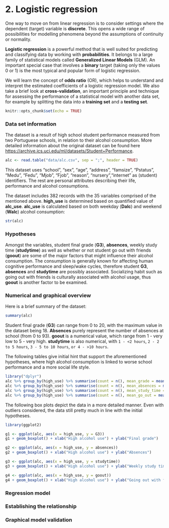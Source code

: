 # 2. Logistic regression

One way to move on from linear regression is to consider settings where the dependent (target) variable is **discrete**. This opens a wide range of possibilities for modelling phenomena beyond the assumptions of continuity or normality.

**Logistic regression** is a powerful method that is well suited for predicting and classifying data by working with **probabilities**. It belongs to a large family of statistical models called **Generalized Linear Models** (GLM). An important special case that involves a **binary** target (taking only the values 0 or 1) is the most typical and popular form of logistic regression. 

We will learn the concept of **odds ratio** (OR), which helps to understand and interpret the estimated coefficients of a logistic regression model. We also take a brief look at **cross-validation**, an important principle and technique for assessing the performance of a statistical model with another data set, for example by splitting the data into a **training set** and a **testing set**.

```r
knitr::opts_chunk$set(echo = TRUE)
```

### Data set information

The dataset is a result of high school student performance measured from two Portuguese schools, in relation to their alcohol consumption. More detailed information about the original dataset can be found here <https://archive.ics.uci.edu/ml/datasets/Student+Performance>.

```r
alc <- read.table("data/alc.csv", sep = ";", header = TRUE)
```

This dataset uses "school", "sex", "age", "address", "famsize", "Pstatus", "Medu", "Fedu", "Mjob", "Fjob", "reason", "nursery","internet" as (student) identifiers. The rest are personal attributes describing their life, performance and alcohol consumptions.

The dataset includes 382 records with the 35 variables comprised of the mentioned above. **high_use** is determined based on quantified value of **alc_use**. **alc_use** is calculated based on both weekday (**Dalc**) and weekend (**Walc**) alcohol consumption:
```r
str(alc)
```

### Hypotheses

Amongst the variables, student final grade (**G3**), **absences**, weekly study time (**studytime**) as well as whether or not student go out with friends (**goout**) are some of the major factors that might influence their alcohol consumption. The consumption is generally known for affecting human cognitive performance and sleep/wake cycles, therefore student **G3**, **absences** and **studytime** are possibly associated. Socializing habit such as going out with friends is culturally associated with alcohol usage, thus **goout** is another factor to be examined.

### Numerical and graphical overview

Here is a brief summary of the dataset:

```r
summary(alc)
```

Student final grade (**G3**) can range from 0 to 20, with the maximum value in the dataset being 18. **Absences** purely represent the number of absences at school (from 0 to 93). **goout** is a numerical value, which range from 1 - very low to 5 - very high. **studytime** is also numerical, with `1 - <2 hours`, `2 - 2 to 5 hours`, `3 - 5 to 10 hours`, `or 4 - >10 hours`.

The following tables give initial hint that support the aforementioned hypotheses, where high alcohol consumption is linked to worse school performance and a more social life style.

```r
library("dplyr")
alc %>% group_by(high_use) %>% summarise(count = n(), mean_grade = mean(G3))
alc %>% group_by(high_use) %>% summarise(count = n(), mean_absences = mean(absences))
alc %>% group_by(high_use) %>% summarise(count = n(), mean_study_time = mean(studytime))
alc %>% group_by(high_use) %>% summarise(count = n(), mean_go_out = mean(goout))
```

The following box plots depict the data in a more detailed manner. Even with outliers considered, the data still pretty much in line with the initial hypotheses.

```r
library(ggplot2)

g1 <- ggplot(alc, aes(x = high_use, y = G3))
g1 + geom_boxplot() + xlab("High alcohol use") + ylab("Final grade")

g2 <- ggplot(alc, aes(x = high_use, y = absences))
g2 + geom_boxplot() + xlab("High alcohol use") + ylab("Absences")

g3 <- ggplot(alc, aes(x = high_use, y = studytime))
g3 + geom_boxplot() + xlab("High alcohol use") + ylab("Weekly study time")

g4 <- ggplot(alc, aes(x = high_use, y = goout))
g4 + geom_boxplot() + xlab("High alcohol use") + ylab("Going out with friends")
```

### Regression model

### Establishing the relationship

### Graphical model validation
